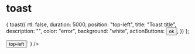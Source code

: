 
# toast

<Meta of={Stories} />
<Story of={Stories.Default} />
<Controls of={Stories.Default} />
<Source code={`
const clickHandler = () => {
    toast({
        rtl: false,
        duration: 5000,
        position: "top-left",
        title: "Toast title",
        description: "",
        color: "error",
        background: "white",
        actionButtons: <Button variant="outlined">ok</Button>,
    })
};

<Button onClick={clickHandler}>top-left</Button>`
        } />

